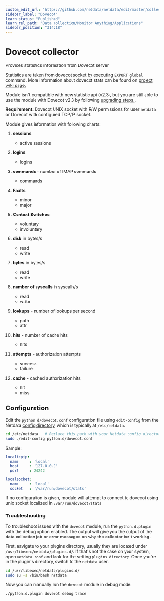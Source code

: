 ```yaml
---
custom_edit_url: "https://github.com/netdata/netdata/edit/master/collectors/python.d.plugin/dovecot/README.md"
sidebar_label: "Dovecot"
learn_status: "Published"
learn_rel_path: "Data collection/Monitor Anything/Applications"
sidebar_position: "314218"
---
```



# Dovecot collector

Provides statistics information from Dovecot server.

Statistics are taken from dovecot socket by executing `EXPORT global` command.
More information about dovecot stats can be found on [project wiki page.](http://wiki2.dovecot.org/Statistics)

Module isn't compatible with new statistic api (v2.3), but you are still able to use the module with Dovecot v2.3
by following [upgrading steps.](https://wiki2.dovecot.org/Upgrading/2.3).

**Requirement:**
Dovecot UNIX socket with R/W permissions for user `netdata` or Dovecot with configured TCP/IP socket.

Module gives information with following charts:

1.  **sessions**

    -   active sessions

2.  **logins**

    -   logins

3.  **commands** - number of IMAP commands

    -   commands

4.  **Faults**

    -   minor
    -   major

5.  **Context Switches**

    -   voluntary
    -   involuntary

6.  **disk** in bytes/s

    -   read
    -   write

7.  **bytes** in bytes/s

    -   read
    -   write

8.  **number of syscalls** in syscalls/s

    -   read
    -   write

9.  **lookups** - number of lookups per second

    -   path
    -   attr

10. **hits** - number of cache hits

    -   hits

11. **attempts** - authorization attempts

    -   success
    -   failure

12. **cache** - cached authorization hits

    -   hit
    -   miss

## Configuration

Edit the `python.d/dovecot.conf` configuration file using `edit-config` from the Netdata [config
directory](/docs/getting-started/manage-and-configure/configuration), which is typically at `/etc/netdata`.

```bash
cd /etc/netdata   # Replace this path with your Netdata config directory, if different
sudo ./edit-config python.d/dovecot.conf
```

Sample:

```yaml
localtcpip:
  name     : 'local'
  host     : '127.0.0.1'
  port     : 24242

localsocket:
  name     : 'local'
  socket   : '/var/run/dovecot/stats'
```

If no configuration is given, module will attempt to connect to dovecot using unix socket localized in `/var/run/dovecot/stats`




### Troubleshooting

To troubleshoot issues with the `dovecot` module, run the `python.d.plugin` with the debug option enabled. The 
output will give you the output of the data collection job or error messages on why the collector isn't working.

First, navigate to your plugins directory, usually they are located under `/usr/libexec/netdata/plugins.d/`. If that's 
not the case on your system, open `netdata.conf` and look for the setting `plugins directory`. Once you're in the 
plugin's directory, switch to the `netdata` user.

```bash
cd /usr/libexec/netdata/plugins.d/
sudo su -s /bin/bash netdata
```

Now you can manually run the `dovecot` module in debug mode:

```bash
./python.d.plugin dovecot debug trace
```


